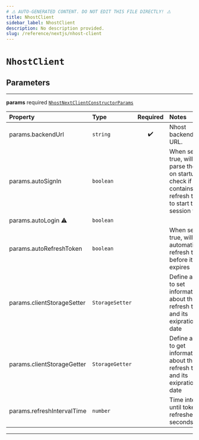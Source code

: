 ```yaml
---
# ⚠️ AUTO-GENERATED CONTENT. DO NOT EDIT THIS FILE DIRECTLY! ⚠️
title: NhostClient
sidebar_label: NhostClient
description: No description provided.
slug: /reference/nextjs/nhost-client
---
```


# `NhostClient`

## Parameters

---

**<span className="parameter-name">params</span>** <span className="optional-status">required</span> [`NhostNextClientConstructorParams`](/reference/docgen/nextjs/types/nhost-next-client-constructor-params)

| Property                                                                                                                                                                            | Type            | Required | Notes                                                                                                             |
| :---------------------------------------------------------------------------------------------------------------------------------------------------------------------------------- | :-------------- | :------: | :---------------------------------------------------------------------------------------------------------------- |
| <span className="parameter-name"><span className="light-grey">params.</span>backendUrl</span>                                                                                       | `string`        |    ✔️    | Nhost backend URL.                                                                                                |
| <span className="parameter-name"><span className="light-grey">params.</span>autoSignIn</span>                                                                                       | `boolean`       |          | When set to true, will parse the url on startup to check if it contains a refresh token to start the session with |
| <span className="parameter-name deprecated"><span className="light-grey">params.</span>autoLogin</span> <span className="deprecation-sign" title="use autoSignIn instead">⚠️</span> | `boolean`       |          |                                                                                                                   |
| <span className="parameter-name"><span className="light-grey">params.</span>autoRefreshToken</span>                                                                                 | `boolean`       |          | When set to true, will automatically refresh token before it expires                                              |
| <span className="parameter-name"><span className="light-grey">params.</span>clientStorageSetter</span>                                                                              | `StorageSetter` |          | Define a way to set information about the refresh token and its exipration date                                   |
| <span className="parameter-name"><span className="light-grey">params.</span>clientStorageGetter</span>                                                                              | `StorageGetter` |          | Define a way to get information about the refresh token and its exipration date                                   |
| <span className="parameter-name"><span className="light-grey">params.</span>refreshIntervalTime</span>                                                                              | `number`        |          | Time interval until token refreshes, in seconds                                                                   |

---
